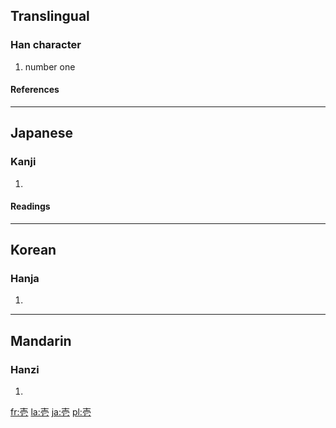 {{see|搋}}

==Translingual==
===Han character===
{{Han char|rn=33|rad=士|as=04|sn=7|four=|canj=土月心 (GBP)}}
# number one
====References====
{{Han ref|kx=0243.041|dkj=05647|dj=0483.080|hdz=10428.021|uh=58F1|ud=22769}}
----
==Japanese==
===Kanji===
{{ja-kanji|grade=c|rs=士04}}
# {{defn|Japanese}} 
====Readings====
{{ja-readings|on=[[いち]] (ichi), [[いつ]] (itsu)|kun=[[ひとつ]] (hitotsu)}}
----
==Korean==
===Hanja===
{{ko-hanja|hangeul=일|rv=il|mr=il}}
# {{defn|Korean}}
----
==Mandarin==
===Hanzi===
{{cmn-hanzi|pin=[[yī]] ([[yi1]])|wg=i<sup>1</sup>}}
# {{defn|Mandarin}}

[[fr:壱]]
[[la:壱]]
[[ja:壱]]
[[pl:壱]]
